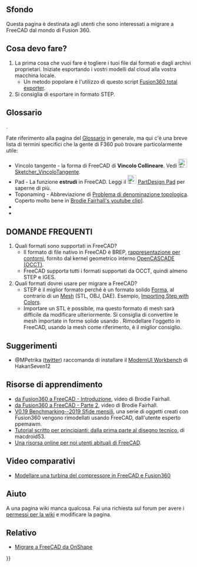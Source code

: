 <languages/>
{{TOCright}}

<span id="Background"></span>
== Sfondo ==

Questa pagina è destinata agli utenti che sono interessati a migrare a FreeCAD dal mondo di Fusion 360.

<span id="What_do_I_do?"></span>
== Cosa devo fare? ==

# La prima cosa che vuoi fare è togliere i tuoi file dai formati e dagli archivi proprietari. Iniziate esportando i vostri modelli dal cloud alla vostra macchina locale.
#* Un metodo popolare è l'utilizzo di questo script [https://github.com/Jnesselr/fusion-360-total-exporter Fusion360 total exporter].
# Si consiglia di esportare in formato STEP.

== Glossario ==
{{VeryImportantMessage|Si prega di fare riferimento anche al progetto in corso [[CAD_Rosetta_Stone|CAD Rosetta Stone]] per imparare i nomi analoghi che i popolari CAD proprietari usano}}.

Fate riferimento alla pagina del [[Glossary/it|Glossario]] in generale, ma qui c'è una breve lista di termini specifici che la gente di F360 può trovare particolarmente utile:


* Vincolo tangente - la forma di FreeCAD di '''Vincolo Collineare'''. Vedi [[Image:Sketcher_ConstrainTangent.svg|24px|link=Sketcher_ConstrainTangent]] [[Sketcher_ConstrainTangent/it#Tra_due_linee_.28collineari.29|Sketcher_VincoloTangente]].
* Pad - La funzione '''estrudi''' in FreeCAD. Leggi il [[Image:PartDesign_Pad.svg|24px|link=PartDesign_Pad]] [[PartDesign_Pad/it|PartDesign Pad]] per saperne di più.
* Toponaming - Abbreviazione di [[Topological_naming_problem/it|Problema di denominazione topologica]]. Coperto molto bene in [https://www.youtube.com/watch?v=6p2vqEEmWq4 Brodie Fairhall's youtube clip]]. 
* 
*

<span id="FAQ"></span>
== DOMANDE FREQUENTI ==

# Quali formati sono supportati in FreeCAD?
#* Il formato di file nativo in FreeCAD è BREP, [https://it.wikipedia.org/wiki/B-rep rappresentazione per contorni], fornito dal kernel geometrico interno [[OpenCASCADE/it|OpenCASCADE (OCCT)]].
#* FreeCAD supporta tutti i formati supportati da OCCT, quindi almeno STEP e IGES.
# Quali formati dovrei usare per migrare a FreeCAD?
#* STEP è il miglior formato perché è un formato solido [[Shape/it|Forma]], al contrario di un [[Mesh/it|Mesh]] (STL, OBJ, DAE). Esempio, [https://forum.freecad.org/viewtopic.php?f=3&t=50308 Importing Step with Colors].
#* Importare un STL è possibile, ma questo formato di mesh sarà difficile da modificare ulteriormente. Si consiglia di convertire le mesh importate in forme solide usando {{Button|[[File:Part_ShapeFromMesh.svg|16px]] [[Part_ShapeFromMesh/it|Part ShapeFromMesh]]}}. Rimodellare l'oggetto in FreeCAD, usando la mesh come riferimento, è il miglior consiglio.

<span id="Tips"></span>
== Suggerimenti ==

* @MPetrika ([https://twitter.com/MPetrikas/status/1362051484704264198 twitter]) raccomanda di installare il [[ModernUI_Workbench|ModernUI Workbench]] di HakanSeven12 


<span id="Learning_Resources"></span>
== Risorse di apprendimento ==

* [https://www.youtube.com/watch?v=_GxJkB23ZHM da Fusion360 a FreeCAD - Introduzione], video di Brodie Fairhall.
* [https://www.youtube.com/watch?v=IESZD4QS3P8 da Fusion360 a FreeCAD - Parte 2], video di Brodie Fairhall.
* [https://forum.freecad.org/viewtopic.php?f=36&t=50492 V0.19 Benchmarking--2019 Sfide mensili], una serie di oggetti creati con Fusion360 vengono rimodellati usando FreeCAD, dall'utente esperto ppemawm.
* [https://github.com/macdroid53/LearningFreeCAD Tutorial scritto per principianti: dalla prima parte al disegno tecnico.] di macdroid53.
* [https://www.freecad.info/ Una risorsa online per noi utenti abituali di FreeCAD].

<span id="Comparison_Videos"></span>
== Video comparativi ==

* [https://www.youtube.com/watch?v=kirDbZd0dvI&feature=youtu.be Modellare una turbina del compressore in FreeCAD e Fusion360]

<span id="Help"></span>
== Aiuto ==

A una pagina wiki manca qualcosa. Fai una richiesta sul forum per avere i [https://forum.freecad.org/viewtopic.php?f=21&t=6830 permessi per la wiki] e modificare la pagina. 

<span id="Related"></span>
== Relativo ==

* [[Migrating_to_FreeCAD_from_OnShape/it|Migrare a FreeCAD da OnShape]]


{{Userdocnavi{{#translation:}}}}